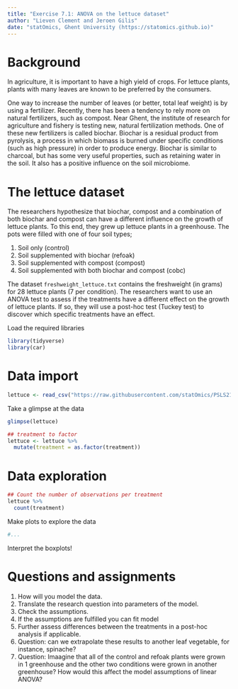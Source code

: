 ```yaml
---
title: "Exercise 7.1: ANOVA on the lettuce dataset"
author: "Lieven Clement and Jeroen Gilis"
date: "statOmics, Ghent University (https://statomics.github.io)"
---
```


# Background

In agriculture, it is important to have a high yield of crops. For lettuce
plants, plants with many leaves are known to be preferred by the consumers.

One way to increase the number of leaves (or better, total
leaf weight) is by using a fertilizer. Recently, there has been
a tendency to rely more on natural fertilizers, such as compost.
Near Ghent, the institute of research for agriculture and fishery is testing
new, natural fertilization methods. One of these new fertilizers is called
biochar. Biochar is a residual product from pyrolysis, a process in which
biomass is burned under specific conditions (such as high pressure) in order
to produce energy. Biochar is similar to charcoal, but has some very useful
properties, such as retaining water in the soil. It also has a positive
influence on the soil microbiome.

# The lettuce dataset

The researchers hypothesize that biochar, compost and
a combination of both biochar and compost can have a different influence
on the growth of lettuce plants. To this end, they grew up
lettuce plants in a greenhouse. The pots were filled with
one of four soil types;

1. Soil only (control)
2. Soil supplemented with biochar (refoak)
3. Soil supplemented with compost (compost)
4. Soil supplemented with both biochar and compost (cobc)

The dataset `freshweight_lettuce.txt` contains the freshweight
(in grams) for 28 lettuce plants (7 per condition). The researchers
want to use an ANOVA test to assess if the treatments have a different effect
on the growth of lettuce plants. If so, they will use a post-hoc test
(Tuckey test) to discover which specific treatments have an effect.

Load the required libraries

```r
library(tidyverse)
library(car)
```

# Data import

```r
lettuce <- read_csv("https://raw.githubusercontent.com/statOmics/PSLS21/data/freshweight_lettuce.txt")
```

Take a glimpse at the data

```r
glimpse(lettuce)
```

```r
## treatment to factor
lettuce <- lettuce %>%
  mutate(treatment = as.factor(treatment))
```

# Data exploration

```r
## Count the number of observations per treatment
lettuce %>%
  count(treatment)
```

Make plots to explore the data
```r
#...
```

Interpret the boxplots!

# Questions and assignments

1. How will you model the data.
2. Translate the research question into parameters of the model.
3. Check the assumptions.
4. If the assumptions are fulfilled you can fit model
5. Further assess differences between the treatments in a post-hoc analysis
if applicable.
6. Question: can we extrapolate these results to another leaf vegetable,
for instance, spinache?
7. Question: Imaagine that all of the control and refoak plants were grown in 1
greenhouse and the other two conditions were grown in another greenhouse? How
would this affect the model assumptions of linear ANOVA?

